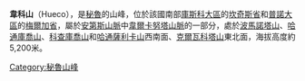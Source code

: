 {{Coord|14|7|48|S|70|48|55|W|display=title}}

'''韋科山'''（Hueco），是[[秘魯|秘魯]]的山峰，位於該國南部[[庫斯科大區|庫斯科大區]]的[[坎奇斯省|坎奇斯省]]和[[普諾大區|普諾大區]]的[[梅爾加省|梅爾加省]]，屬於[[安第斯山脈|安第斯山脈]]中[[韋爾卡努塔山脈|韋爾卡努塔山脈]]的一部分，處於[[波馬諾塔山|波馬諾塔山]]、[[哈通庫喬山|哈通庫喬山]]、[[科查庫喬山|科查庫喬山]]和[[哈通薩利卡山|哈通薩利卡山]]西南面、[[克爾瓦科塔山|克爾瓦科塔山]]東北面，海拔高度約5,200米。


{{Peru-geo-stub}}

[[Category:秘魯山峰|Category:秘魯山峰]]